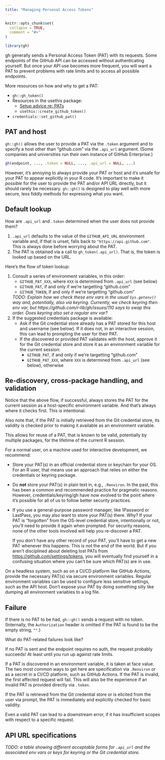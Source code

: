 ```yaml
---
title: "Managing Personal Access Tokens"
---
```


```r
knitr::opts_chunk$set(
  collapse = TRUE,
  comment = "#>"
)
```

```r
library(gh)
```

gh generally sends a Personal Access Token (PAT) with its requests. Some endpoints of the GitHub API can be accessed without authenticating yourself. But once your API use becomes more frequent, you will want a PAT to prevent problems with rate limits and to access all possible endpoints.

More resources on how and why to get a PAT:

  * `gh::gh_token()`
  * Resources in the usethis package:
    - [Setup advice re: PATs](https://usethis.r-lib.org/articles/articles/usethis-setup.html#get-and-store-a-github-personal-access-token-1)
    - `usethis::create_github_token()`
  * `credentials::set_github_pat()`
    
## PAT and host

`gh::gh()` allows the user to provide a PAT via the `.token` argument and to specify a host other than "github.com" via the `.api_url` argument. (Some companies and universities run their own instance of GitHub Enterprise.)

```r
gh(endpoint, ..., .token = NULL, ..., .api_url = NULL, ...)
```

However, it's annoying to always provide your PAT or host and it's unsafe for your PAT to appear explicitly in your R code. It's important to make it *possible* for the user to provide the PAT and/or API URL directly, but it should rarely be necessary. `gh::gh()` is designed to play well with more secure, less fiddly methods for expressing what you want.

## Default lookup

How are `.api_url` and `.token` determined when the user does not provide them?

1. `.api_url` defaults to the value of the `GITHUB_API_URL` environment variable
and, if that is unset, falls back to `"https://api.github.com"`. This is always done before worrying about the PAT.
2. The PAT is obtained via a call to `gh_token(.api_url)`. That is, the token is looked up based on the URL.

Here's the flow of token lookup:

1. Consult a series of environment variables, in this order:
    - `GITHUB_PAT_XXX`, where `XXX` is determined from `.api_url` (see below)
    - `GITHUB_PAT`, if and only if we're targetting "github.com"
    - `GITHUB_TOKEN`, if and only if we're targetting "github.com"
    
    *TODO: Explain how we check these env vars in the usual `Sys.getenv()` way
    and, potentially, also via keyring. Currently, we check keyring then
    env var, but https://github.com/r-lib/gh/issues/110 says to swap this order.
    Does keyring also set a regular env var?*
2. If the suggested credentials package is available:
    - Ask if the Git credential store already has a PAT stored for this host and
      username (see below). If it does not, in an interactive session, this can
      lead to prompting the user for their PAT.
    - If the discovered or provided PAT validates with the host, approve it for
      the Git credential store and store it as an environment variable for the
      current session:
      - `GITHUB_PAT`, if and only if we're targetting "github.com"
      - `GITHUB_PAT_XXX`, where `XXX` is determined from `.api_url` (see below),
        otherwise

## Re-discovery, cross-package handling, and validation

Notice that the above flow, if successful, always stores the PAT for the current session as a host-specific environment variable. And that's always where it checks first. This is intentional.

Also note that, if the PAT is initially retrieved from the Git credential store, its validity is checked prior to making it available as an environment variable.

This allows for reuse of a PAT, that is known to be valid, potentially by multiple packages, for the lifetime of the current R session.

For a normal user, on a machine used for interactive development, we recommend:

  * Store your PAT(s) in an official credential store or keychain for your
    OS. For an R user, that means use an approach that relies on either the
    credentials or keyring package.
  * Do **not** store your PAT(s) in plain text in, e.g., `.Renviron`. In the
    past, this has been a common and recommended practice for pragmatic reasons.
    However, credentials/keyring/gh have now evolved to the point where it's
    possible for all of us to follow better security practices.
  * If you use a general-purpose password manager, like 1Password or LastPass,
    you may also want to store your PAT(s) there. Why? If your PAT is
    "forgotten" from the OS-level credential store, intentionally or not, you'll
    need to provide it again when prompted. For security reasons, none of the
    other tools involved will help you re-discover a PAT.
    
    If you don't have any other record of your PAT, you'll have to get a new
    PAT whenever this happens. This is not the end of the world. But if you
    aren't disciplined about deleting lost PATs from
    <https://github.com/settings/tokens>, you will eventually find yourself in a
    confusing situation where you can't be sure which PAT(s) are in use.

On a headless system, such as on a CI/CD platform like GitHub Actions, provide the necessary PAT(s) via secure environment variables. Regular environment variables can be used to configure less sensitive settings, such as the API host. Don't expose your PAT by doing something silly like dumping all environment variables to a log file.

## Failure

If there is no PAT to be had, `gh::gh()` sends a request with no token. (Internally, the `Authorization` header is omitted if the PAT is found to be the empty string, `""`.)

What do PAT-related failures look like?

If no PAT is sent and the endpoint requires no auth, the request probably succeeds! At least until you run up against rate limits.

If a PAT is discovered in an environment variable, it is taken at face value. The two most common ways to get here are specification via `.Renviron` or as a secret in a CI/CD platform, such as GitHub Actions. If the PAT is invalid, the first affected request will fail. This will also be the experience if an invalid PAT is provided directly via `.token`.

If the PAT is retrieved from the Git credential store or is elicited from the user via prompt, the PAT is immediately and explicitly checked for basic validity.

Even a valid PAT can lead to a downstream error, if it has insufficient scopes with respect to a specific request.

## API URL specifications

*TODO: a table showing different acceptable forms for `.api_url` and the associated env vars or keys for keyring or the Git credential store.*
